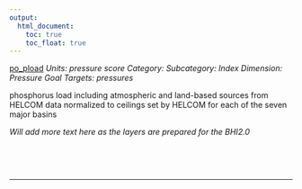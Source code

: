 ```yaml
---
output:
  html_document:
    toc: true
    toc_float: true
---
```


[po_pload](https://github.com/OHI-Science/bhi/blob/master/baltic/layers/po_pload_bhi2015.csv)
*Units: pressure score*
*Category:*
*Subcategory:*
*Index Dimension: Pressure*
*Goal Targets: pressures*

phosphorus load including atmospheric and land-based sources from HELCOM data normalized to ceilings set by HELCOM for each of the seven major basins

*Will add more text here as the layers are prepared for the BHI2.0*

<br>



<br>

--- 
